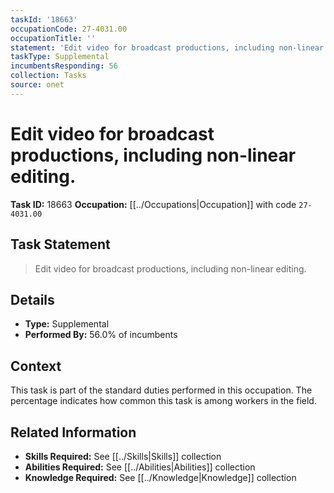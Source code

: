 ```yaml
---
taskId: '18663'
occupationCode: 27-4031.00
occupationTitle: ''
statement: 'Edit video for broadcast productions, including non-linear editing.'
taskType: Supplemental
incumbentsResponding: 56
collection: Tasks
source: onet
---
```

# Edit video for broadcast productions, including non-linear editing.

**Task ID:** 18663
**Occupation:** [[../Occupations|Occupation]] with code `27-4031.00`

## Task Statement

> Edit video for broadcast productions, including non-linear editing.

## Details

- **Type:** Supplemental
- **Performed By:** 56.0% of incumbents

## Context

This task is part of the standard duties performed in this occupation. The percentage indicates how common this task is among workers in the field.

## Related Information

- **Skills Required:** See [[../Skills|Skills]] collection
- **Abilities Required:** See [[../Abilities|Abilities]] collection
- **Knowledge Required:** See [[../Knowledge|Knowledge]] collection
